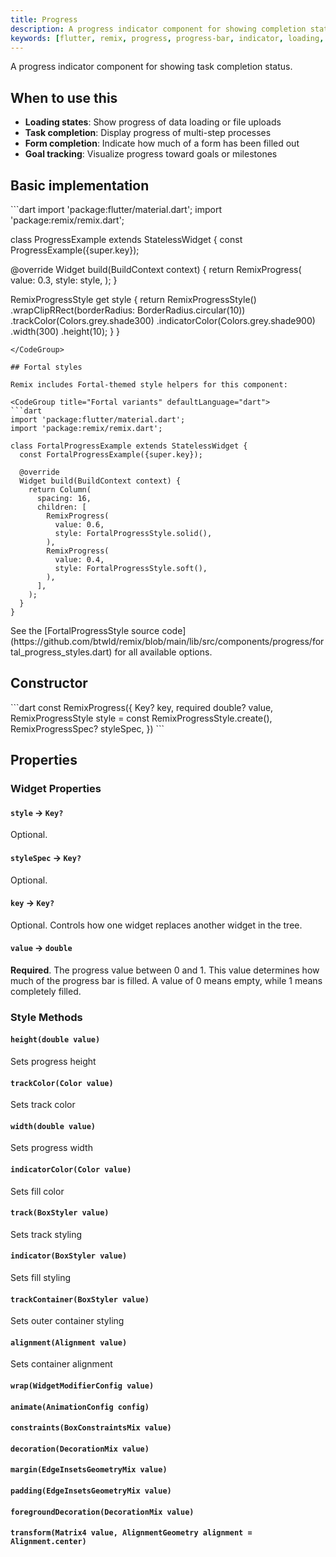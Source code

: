 ```yaml
---
title: Progress
description: A progress indicator component for showing completion status of tasks or operations
keywords: [flutter, remix, progress, progress-bar, indicator, loading, completion]
---
```


A progress indicator component for showing task completion status.

## When to use this

- **Loading states**: Show progress of data loading or file uploads
- **Task completion**: Display progress of multi-step processes
- **Form completion**: Indicate how much of a form has been filled out
- **Goal tracking**: Visualize progress toward goals or milestones

## Basic implementation

<CodeGroup title="Basic implementation" defaultLanguage="dart">
```dart
import 'package:flutter/material.dart';
import 'package:remix/remix.dart';

class ProgressExample extends StatelessWidget {
  const ProgressExample({super.key});

  @override
  Widget build(BuildContext context) {
    return RemixProgress(
      value: 0.3,
      style: style,
    );
  }

  RemixProgressStyle get style {
    return RemixProgressStyle()
        .wrapClipRRect(borderRadius: BorderRadius.circular(10))
        .trackColor(Colors.grey.shade300)
        .indicatorColor(Colors.grey.shade900)
        .width(300)
        .height(10);
  }
}
```
</CodeGroup>

## Fortal styles

Remix includes Fortal-themed style helpers for this component:

<CodeGroup title="Fortal variants" defaultLanguage="dart">
```dart
import 'package:flutter/material.dart';
import 'package:remix/remix.dart';

class FortalProgressExample extends StatelessWidget {
  const FortalProgressExample({super.key});

  @override
  Widget build(BuildContext context) {
    return Column(
      spacing: 16,
      children: [
        RemixProgress(
          value: 0.6,
          style: FortalProgressStyle.solid(),
        ),
        RemixProgress(
          value: 0.4,
          style: FortalProgressStyle.soft(),
        ),
      ],
    );
  }
}
```
</CodeGroup>

<Info>
  See the [FortalProgressStyle source code](https://github.com/btwld/remix/blob/main/lib/src/components/progress/fortal_progress_styles.dart) for all available options.
</Info>

## Constructor
<CodeGroup title="Constructor" defaultLanguage="dart">
```dart
const RemixProgress({
  Key? key,
  required double? value,
  RemixProgressStyle style = const RemixProgressStyle.create(),
  RemixProgressSpec? styleSpec,
})
```
</CodeGroup>


## Properties
### Widget Properties

#### `style` → `Key?`

Optional. 

#### `styleSpec` → `Key?`

Optional. 

#### `key` → `Key?`

Optional. Controls how one widget replaces another widget in the tree.

#### `value` → `double`

**Required**. The progress value between 0 and 1.  This value determines how much of the progress bar is filled. A value of 0 means empty, while 1 means completely filled.


### Style Methods

#### `height(double value)`

Sets progress height

#### `trackColor(Color value)`

Sets track color

#### `width(double value)`

Sets progress width

#### `indicatorColor(Color value)`

Sets fill color

#### `track(BoxStyler value)`

Sets track styling

#### `indicator(BoxStyler value)`

Sets fill styling

#### `trackContainer(BoxStyler value)`

Sets outer container styling

#### `alignment(Alignment value)`

Sets container alignment

#### `wrap(WidgetModifierConfig value)`

#### `animate(AnimationConfig config)`

#### `constraints(BoxConstraintsMix value)`

#### `decoration(DecorationMix value)`

#### `margin(EdgeInsetsGeometryMix value)`

#### `padding(EdgeInsetsGeometryMix value)`

#### `foregroundDecoration(DecorationMix value)`

#### `transform(Matrix4 value, AlignmentGeometry alignment = Alignment.center)`

